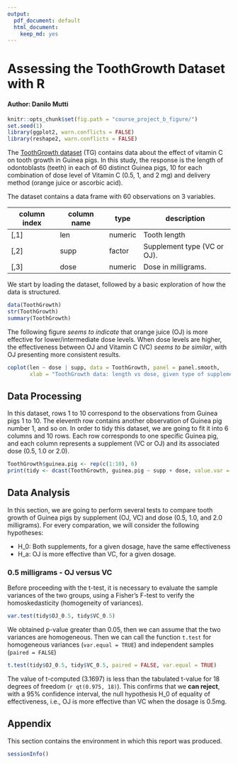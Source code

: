 ```yaml
---
output:
  pdf_document: default
  html_document:
    keep_md: yes
---
```

<!--
    https://rstudio-pubs-static.s3.amazonaws.com/35364_334944a02fcf4792b232aacbfee2f6e6.html
    https://rpubs.com/roozbehdavari/33121
    http://www.r-bloggers.com/two-sample-students-t-test-1/
-->
# Assessing the ToothGrowth Dataset with R
#### Author: Danilo Mutti

```r
knitr::opts_chunk$set(fig.path = "course_project_b_figure/")
set.seed(1)
library(ggplot2, warn.conflicts = FALSE)
library(reshape2, warn.conflicts = FALSE)
```

The [ToothGrowth dataset](https://stat.ethz.ch/R-manual/R-devel/library/datasets/html/ToothGrowth.html) (TG) contains data about the effect of vitamin C on tooth growth in Guinea pigs. In this study, the response is the length of odontoblasts (teeth) in each of 60 distinct Guinea pigs, 10 for each combination of dose level of Vitamin C (0.5, 1, and 2 mg) and delivery method (orange juice or ascorbic acid).

The dataset contains a data frame with 60 observations on 3 variables.

|column index|column name| type      | description |
|------------|-----------|-----------|-------------|
| [,1]       | len	     | numeric	 |Tooth length |
| [,2]       | supp	     | factor    | Supplement type (VC or OJ).|
| [,3]       | dose      | numeric   | Dose in milligrams.|

We start by loading the dataset, followed by a basic exploration of how the data is structured.

```r
data(ToothGrowth)
str(ToothGrowth)
summary(ToothGrowth)
```

The following figure *seems to indicate* that orange juice (OJ) is more effective for lower/intermediate dose levels. When dose levels are higher, the effectiveness between OJ and Vitamin C (VC) *seems to be similar*, with OJ presenting more consistent results.

```r
coplot(len ~ dose | supp, data = ToothGrowth, panel = panel.smooth,
       xlab = "ToothGrowth data: length vs dose, given type of supplement")
```


## Data Processing

In this dataset, rows 1 to 10 correspond to the observations from Guinea pigs 1 to 10. The eleventh row contains another observation of Guinea pig number 1, and so on. In order to tidy this dataset, we are going to fit it into 6 columns and 10 rows. Each row corresponds to one specific Guinea pig, and each column represents a supplement (VC or OJ) and its associated dose (0.5, 1.0 or 2.0).

```r
ToothGrowth$guinea.pig <- rep(c(1:10), 6)
print(tidy <- dcast(ToothGrowth, guinea.pig ~ supp + dose, value.var = "len"))
```

## Data Analysis

In this section, we are going to perform several tests to compare tooth growth of Guinea pigs by supplement (OJ, VC) and dose (0.5, 1.0, and 2.0 milligrams).
For every comparation, we will consider the following hypotheses:

* H_0: Both supplements, for a given dosage, have the same effectiveness
* H_a: OJ is more effective than VC, for a given dosage.

### 0.5 milligrams - OJ versus VC

Before proceeding with the t-test, it is necessary to evaluate the sample variances of the two groups, using a Fisher's F-test to verify the homoskedasticity (homogeneity of variances).

```r
var.test(tidy$OJ_0.5, tidy$VC_0.5)
```

We obtained p-value greater than 0.05, then we can assume that the two variances are homogeneous.
Then we can call the function `t.test` for homogeneous variances (`var.equal = TRUE`) and independent samples (`paired = FALSE`)

```r
t.test(tidy$OJ_0.5, tidy$VC_0.5, paired = FALSE, var.equal = TRUE)
```

The value of t-computed (3.1697) is less than the tabulated t-value for 18 degrees of freedom (`r qt(0.975, 18)`). This confirms that we **can reject**, with a 95% confidence interval, the null hypothesis H_0 of equality of effectiveness, i.e., OJ is more effective than VC when the dosage is 0.5mg.

## Appendix

This section contains the environment in which this report was produced.

```r
sessionInfo()
```